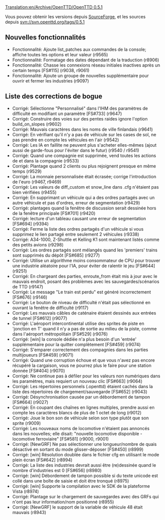 [[Translation:en/Archive/OpenTTD/OpenTTD 0.5.1]]


{{fr/Archive/OpenTTD/Livraison|prec=fr/Archive/OpenTTD/OpenTTD 0.5.0|suiv=fr/Archive/OpenTTD/OpenTTD 0.5.2|date=20/04/2007}}

Vous pouvez obtenir les versions depuis [http://sourceforge.net/project/showfiles.php?group_id=103924 SourceForge], et les sources depuis svn://svn.openttd.org/tags/0.5.1

==Nouvelles fonctionnalités==
* Fonctionnalité: Ajoute list_patches aux commandes de la console; affiche toutes les options  et leur valeur (r9565)
* Fonctionnalité: Formatage des dates dépendant de la traduction (r8906)
* Fonctionnalité: Chasse les connexions réseau initiales inactives après un certain temps [FS#115] (r9038, r9061)
* Fonctionnalité: Ajoute un groupe de nouvelles supplémentaire pour ouvrir et fermer les industries (r9097)

==Liste des corrections de bogue==
* Corrigé: Sélectionne "Personnalisé" dans l'IHM des paramètres de difficulté en modifiant un paramètre [FS#733] (r9647)
* Corrigé: Construire des voies sur des pentes raides ignore l'option build_on_slopes (r9602)
* Corrigé: Mauvais caractères dans les noms de ville finlandais (r9641)
* Corrigé: En vérifiant qu'il n'y a pas de véhicule sur les cases de sol, ne pas prendre en compte les véhicules en l'air (r9542)
* Corrigé: Les IA en faillite ne peuvent plus s'acheter elles-mêmes (ajout aussi de garde-fous pour l'éviter dans le futur) (r9540 / r9541)
* Corrigé: Quand une compagnie est supprimée, vend toutes les actions de et dans la compagnie (r9533)
* Corrigé: Plantage quand 2 clients ou plus rejoignent presque en même temps (r9529)
* Corrigé: La monnaie personnalisée était écrasée; corrige l'introduction de l'euro (r9467, r9469)
* Corrigé: Les valeurs de diff_custom et snow_line dans .cfg n'étaient pas bien vérifiées (r9455)
* Corrigé: En supprimant un véhicule qui a des ordres partagés avec un autre véhicule et pas d'ordres, erreur de segmentation (r9429)
* Corrigé: plantages quand la fenêtre de discussion serait dessinée hors de la fenêtre principale [FS#701] (r9420)
* Corrigé: lecture d'un tableau causant une erreur de segmentation [FS#694] (r9394)
* Corrigé: Ferme la liste des ordres partagés d'un véhicule si vous supprimez le lien partagé entre seulement 2 véhicules (r9338)
* Corrigé: A34-1000, Z-Shuttle et Kelling K1 sont maintenant listés comme des petits avions (r9298)
* Corrigé: Les ordres partagés sont mélangés quand les 'premiers' trains sont supprimés du dépôt [FS#685] (r9277)
* Corrigé: Utilise un algorithme moins consommateur de CPU pour trouver une industrie aléatoire pour l'IA, pour éviter de ralentir le jeu [FS#644] (r9251)
* Corrigé: En chargeant des parties, enroute_from était mis à jour avec le mauvais endroit, posant des problèmes avec les sauvegardes/scénarios de TTD (r9147)
* Corrigé: Le message "Le train est perdu" est généré incorrectement [FS#676] (r9146)
* Corrigé: Le bouton de niveau de difficulté n'était pas sélectionné en ouvrant la fenêtre de difficulté (r9117)
* Corrigé: Les mauvais câbles de caténaire étaient dessinés aux entrées de tunnel [FS#612] (r9077)
* Corrigé: L'aéroport intercontinental utilise des sprites de piste en 'jonction en T' quand il n'y a pas de sortie au milieu de la piste, comme dans l'aéroport métropolitain [FS#529] (r9076)
* Corrigé: [win] la console dédiée n'a plus besoin d'un 'entrée' supplémentaire pour la quitter complètement [FS#459] (r9074)
* Corrigé: S'emparer correctement des compagnies dans les parties multijoueurs [FS#459] (r9071)
* Corrigé: Quand une corruption échoue et que vous n'avez pas encore récupéré la cargaison, vous ne pourrez plus le faire pour une station donnée [FS#404] (r9070)
* Corrigé: Ne continue pas à défiler pour les valeurs non numériques dans les paramètres, mais requiert un nouveau clic [FS#663] (r9064)
* Corrigé: Les répertoires personnels (.openttd) étaient cachés dans la liste des répertoires de chargement/sauvegarde [FS#652] (r9043)
* Corrigé: Désynchronisation causée par un débordement de tampon [FS#664] (r9027)
* Corrigé: En coupant des chaînes en lignes multiples, prendre aussi en compte les caractères blancs de plus de 1 octet de long (r9012)
* Corrigé: Joue le bon son de véhicule selon son type plutôt que son sprite (r9009)
* Corrigé: Les nouveaux noms de locomotive n'étaient pas annoncés dans les nouvelles; elle disait: "nouvelle locomotive disponible - locomotive ferroviaire" [FS#581] (r9000, r9001)
* Corrigé: [NewGRF] Ne pas sélectionner une longueur/nombre de quais désactivé en sortant du mode glisser-déposer [FS#450] (r8999)
* Corrigé: [win] Résolution doublée dans le fichier cfg en utilisant le mode plein écran [FS#642] (r8994)
* Corrigé: La liste des industries devrait aussi être (re)dessinée quand le nombre d'industries est 0 [FS#656] (r8980)
* Corrigé: [win] Débordement de tampon possible si du texte unicode est collé dans une boîte de saisie et doit être tronqué (r8975)
* Corrigé: [win] Supporte la compilation avec le SDK de la plateforme Vista (r8974)
* Corrigé: Plantage sur le chargement de sauvegardes avec des GRFs qui n'ont pas leur information/nom positionné (r8955)
* Corrigé: [NewGRF] le support de la variable de véhicule 48 était mauvais (r8943)